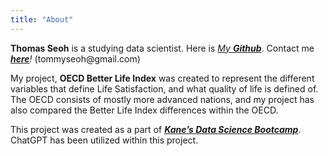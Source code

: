 ```yaml
---
title: "About"
---
```


**Thomas Seoh** is a studying data scientist. Here is [*My **Github***](https://github.com/tdwseoh). Contact me [***here***](https://mail.google.com/mail/u/0/?fs=1&to=tommyseoh@gmail.com&tf=cm)*!* (tommyseoh@gmail.com)

My project, __OECD Better Life Index__ was created to represent the different variables that define Life Satisfaction, and what quality of life is defined of. The OECD consists of mostly more advanced nations, and my project has also compared the Better Life Index differences within the OECD.

This project was created as a part of [***Kane’s Data Science Bootcamp***](https://bootcamp.davidkane.info/). ChatGPT has been utilized within this project.
